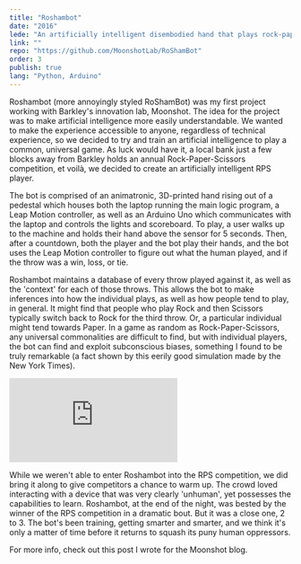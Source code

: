 ```yaml
---
title: "Roshambot"
date: "2016"
lede: "An artificially intelligent disembodied hand that plays rock-paper-scissors."
link: ""
repo: "https://github.com/MoonshotLab/RoShamBot"
order: 3
publish: true
lang: "Python, Arduino"
---
```




Roshambot (more annoyingly styled RoShamBot) was my first project working with <XA href="https://www.barkleyus.com/">Barkley</XA>'s innovation lab, <XA href="http://moonshot.barkleyus.com">Moonshot</XA>. The idea for the project was to make artificial intelligence more easily understandable. We wanted to make the experience accessible to anyone, regardless of technical experience, so we decided to try and train an artificial intelligence to play a common, universal game. As luck would have it, a local bank just a few blocks away from Barkley holds an annual Rock-Paper-Scissors competition, et voilà, we decided to create an artificially intelligent RPS player.

<div class="blog-inset">
  <ZoomImage src={hand} zoomSrc={handZoom} alt='Roshambot Hand' />
</div>

The bot is comprised of an animatronic, 3D-printed hand rising out of a pedestal which houses both the laptop running the main logic program, a <XA href="https://en.wikipedia.org/wiki/Leap_Motion#Technology">Leap Motion</XA> controller, as well as an Arduino Uno which communicates with the laptop and controls the lights and scoreboard. To play, a user walks up to the machine and holds their hand above the sensor for 5 seconds. Then, after a countdown, both the player and the bot play their hands, and the bot uses the Leap Motion controller to figure out what the human played, and if the throw was a win, loss, or tie.

<div class="blog-inset">
  <ZoomImage src={pedestal} zoomSrc={pedestalZoom} alt='Roshambot Hand' />
</div>

Roshambot maintains a database of every throw played against it, as well as the 'context' for each of those throws. This allows the bot to make inferences into how the individual plays, as well as how people tend to play, in general. It might find that people who play Rock and then Scissors typically switch back to Rock for the third throw. Or, a particular individual might tend towards Paper. In a game as random as Rock-Paper-Scissors, any universal commonalities are difficult to find, but with individual players, the bot can find and exploit subconscious biases, something I found to be truly remarkable (a fact shown by this eerily good <XA href="http://www.nytimes.com/interactive/science/rock-paper-scissors.html">simulation</XA> made by the New York Times).

<div class="blog-inset">
  <iframe class="youtube" src="https://www.youtube.com/embed/uS2KD28gLHM?rel=0&amp;showinfo=0" frameBorder="0" allowFullScreen></iframe>
</div>

While we weren't able to enter Roshambot into the RPS competition, we did bring it along to give competitors a chance to warm up. The crowd loved interacting with a device that was very clearly 'unhuman', yet possesses the capabilities to learn. Roshambot, at the end of the night, was bested by the winner of the RPS competition in a dramatic bout. But it was a close one, 2 to 3. The bot's been training, getting smarter and smarter, and we think it's only a matter of time before it returns to squash its puny human oppressors.

For more info, check out this <XA href="https://medium.com/moonshotlab/man-vs-machine-learning-40a39f7f936">post</XA> I wrote for the Moonshot <XA href="https://medium.com/moonshotlab">blog</XA>.
